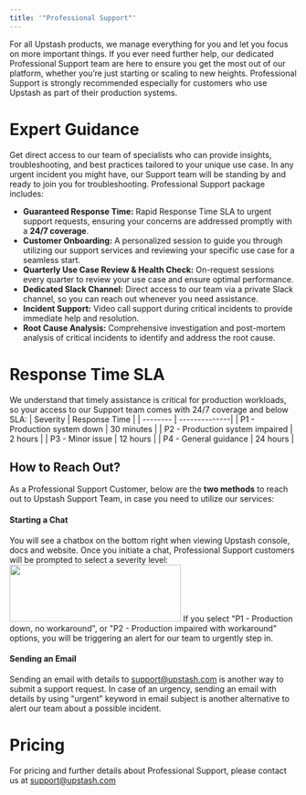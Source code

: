 ```yaml
---
title: '"Professional Support"'
---
```

For all Upstash products, we manage everything for you and let you focus on more important things. If you ever need further help, our dedicated Professional Support team are here to ensure you get the most out of our platform, whether you’re just starting or scaling to new heights.
Professional Support is strongly recommended especially for customers who use Upstash as part of their production systems.
# Expert Guidance
Get direct access to our team of specialists who can provide insights, troubleshooting, and best practices tailored to your unique use case. In any urgent incident you might have, our Support team will be standing by and ready to join you for troubleshooting.
Professional Support package includes:
- **Guaranteed Response Time:** Rapid Response Time SLA to urgent support requests, ensuring your concerns are addressed promptly with a **24/7 coverage**.
- **Customer Onboarding:** A personalized session to guide you through utilizing our support services and reviewing your specific use case for a seamless start.
- **Quarterly Use Case Review & Health Check:** On-request sessions every quarter to review your use case and ensure optimal performance.
- **Dedicated Slack Channel:** Direct access to our team via a private Slack channel, so you can reach out whenever you need assistance.
- **Incident Support:** Video call support during critical incidents to provide immediate help and resolution.
- **Root Cause Analysis:** Comprehensive investigation and post-mortem analysis of critical incidents to identify and address the root cause.
# Response Time SLA
We understand that timely assistance is critical for production workloads, so your access to our Support team comes with 24/7 coverage and below SLA:
| Severity | Response Time |
| -------- | --------------|
| P1 - Production system down | 30 minutes |
| P2 - Production system impaired | 2 hours |
| P3 - Minor issue | 12 hours |
| P4 - General guidance | 24 hours |
## How to Reach Out?
As a Professional Support Customer, below are the **two methods** to reach out to Upstash Support Team, in case you need to utilize our services:
#### Starting a Chat
You will see a chatbox on the bottom right when viewing Upstash console, docs and website. Once you initiate a chat, Professional Support customers will be prompted to select a severity level:
<img noZoom width="300" height="100" src="/img/pro-support/image.png" />
If you select "P1 - Production down, no workaround", or "P2 - Production impaired with workaround" options, you will be triggering an alert for our team to urgently step in.
#### Sending an Email
Sending an email with details to support@upstash.com is another way to submit a support request. In case of an urgency, sending an email with details by using "urgent" keyword in email subject is another alternative to alert our team about a possible incident.
# Pricing
For pricing and further details about Professional Support, please contact us at support@upstash.com